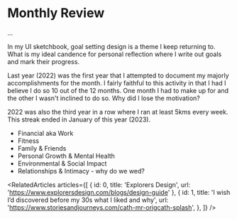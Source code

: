 
<Meta title="missions/year always in review" />

# Monthly Review

<Subtitle>...</Subtitle>

In my UI sketchbook, goal setting design is a theme I keep returning to. What is my ideal candence for personal reflection where I write out goals and mark their progress.

Last year (2022) was the first year that I attempted to document my majorly accomplishments for the month. I fairly faithful to this activity in that I had I believe I do so 10 out of the 12 months. One month I had to make up for and the other I wasn't inclined to do so. Why did I lose the motivation?

2022 was also the third year in a row where I ran at least 5kms every week. This streak ended in January of this year (2023).

- Financial aka Work
- Fitness
- Family & Friends
- Personal Growth & Mental Health
- Environmental & Social Impact
- Relationships & Intimacy - why do we wed?

<RelatedArticles
  articles={[
    { id: 0, title: 'Explorers Design', url: 'https://www.explorersdesign.com/blogs/design-guide' },
    {
      id: 1,
      title: 'I wish I’d discovered before my 30s what I liked and why',
      url: 'https://www.storiesandjourneys.com/cath-mr-origcath-splash',
    },
  ]}
/>
